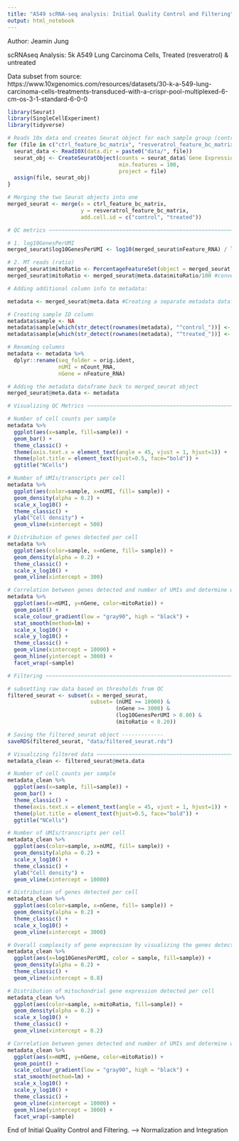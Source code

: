 ---
title: "A549 scRNA-seq analysis: Initial Quality Control and Filtering"
output: html_notebook
---
Author: Jeamin Jung

scRNAseq Analysis: 5k A549 Lung Carcinoma Cells, Treated (resveratrol) & untreated 

Data subset from source: https://www.10xgenomics.com/resources/datasets/30-k-a-549-lung-carcinoma-cells-treatments-transduced-with-a-crispr-pool-multiplexed-6-cm-os-3-1-standard-6-0-0


```{r}
library(Seurat)
library(SingleCellExperiment)
library(tidyverse)
```


```{r}
# Reads 10x data and creates Seurat object for each sample group (control & treated)
for (file in c("ctrl_feature_bc_matrix", "resveratrol_feature_bc_matrix")){
  seurat_data <- Read10X(data.dir = paste0("data/", file))
  seurat_obj <- CreateSeuratObject(counts = seurat_data$`Gene Expression`, #Extracting just the Gene Expression datatype
                                   min.features = 100,
                                   project = file)
  assign(file, seurat_obj)
}

```

```{r}
# Merging the two Seurat objects into one
merged_seurat <- merge(x = ctrl_feature_bc_matrix,
                       y = resveratrol_feature_bc_matrix,
                       add.cell.id = c("control", "treated"))
```

```{r}
# QC metrics ~~~~~~~~~~~~~~~~~~~~~~~~~~~~~~~~~~~~~~~~~~~~~~~~~~~~~~~~~~~~~~~~~~~~~~~~~~~~~

# 1. log10GenesPerUMI
merged_seurat$log10GenesPerUMI <- log10(merged_seurat$nFeature_RNA) / log10(merged_seurat$nCount_RNA)

# 2. MT reads (ratio)
merged_seurat$mitoRatio <- PercentageFeatureSet(object = merged_seurat, pattern = "^MT-")
merged_seurat$mitoRatio <- merged_seurat@meta.data$mitoRatio/100 #converts the percentage value to a ratio
```

```{r}
# Adding additional column info to metadata:

metadata <- merged_seurat@meta.data #Creating a separate metadata dataframe to work with so as not to risk affecting the data in the merged_seurat object

# Creating sample ID column
metadata$sample <- NA
metadata$sample[which(str_detect(rownames(metadata), "^control_"))] <- "control"
metadata$sample[which(str_detect(rownames(metadata), "^treated_"))] <- "treated"

# Renaming columns
metadata <- metadata %>%
  dplyr::rename(seq_folder = orig.ident,
                nUMI = nCount_RNA,
                nGene = nFeature_RNA)

# Adding the metadata dataframe back to merged_seurat object
merged_seurat@meta.data <- metadata
```

```{r}
# Visualizing QC Metrics ~~~~~~~~~~~~~~~~~~~~~~~~~~~~~~~~~~~~~~~~~~~~~~~~~~~~~~~~~~~~~~~~~~~

# Number of cell counts per sample
metadata %>% 
  ggplot(aes(x=sample, fill=sample)) + 
  geom_bar() +
  theme_classic() +
  theme(axis.text.x = element_text(angle = 45, vjust = 1, hjust=1)) +
  theme(plot.title = element_text(hjust=0.5, face="bold")) +
  ggtitle("NCells")
```

```{r}
# Number of UMIs/transcripts per cell
metadata %>% 
  ggplot(aes(color=sample, x=nUMI, fill= sample)) + 
  geom_density(alpha = 0.2) + 
  scale_x_log10() + 
  theme_classic() +
  ylab("Cell density") +
  geom_vline(xintercept = 500)
```
```{r}
# Distribution of genes detected per cell
metadata %>% 
  ggplot(aes(color=sample, x=nGene, fill= sample)) + 
  geom_density(alpha = 0.2) + 
  theme_classic() +
  scale_x_log10() + 
  geom_vline(xintercept = 300)
```
```{r}
# Correlation between genes detected and number of UMIs and determine whether strong presence of cells with low numbers of genes/UMIs
metadata %>% 
  ggplot(aes(x=nUMI, y=nGene, color=mitoRatio)) + 
  geom_point() + 
  scale_colour_gradient(low = "gray90", high = "black") +
  stat_smooth(method=lm) +
  scale_x_log10() + 
  scale_y_log10() + 
  theme_classic() +
  geom_vline(xintercept = 10000) +
  geom_hline(yintercept = 3000) +
  facet_wrap(~sample)
```

```{r}
# Filtering ~~~~~~~~~~~~~~~~~~~~~~~~~~~~~~~~~~~~~~~~~~~~~~~~~~~~~~~~~~~~~~~~~~~~~~~~~~~~~~~~~

# subsetting raw data based on thresholds from QC
filtered_seurat <- subset(x = merged_seurat, 
                          subset= (nUMI >= 10000) & 
                                  (nGene >= 3000) & 
                                  (log10GenesPerUMI > 0.80) & 
                                  (mitoRatio < 0.20))
```

```{r}
# Saving the filtered_seurat object -------------
saveRDS(filtered_seurat, "data/filtered_seurat.rds")
```

```{r}
# Visualizing filtered data ~~~~~~~~~~~~~~~~~~~~~~~~~~~~~~~~~~~~~~~~~~~~~~~~~~~~~~~~~~~~~~~~~
metadata_clean <- filtered_seurat@meta.data

# Number of cell counts per sample
metadata_clean %>% 
  ggplot(aes(x=sample, fill=sample)) + 
  geom_bar() +
  theme_classic() +
  theme(axis.text.x = element_text(angle = 45, vjust = 1, hjust=1)) +
  theme(plot.title = element_text(hjust=0.5, face="bold")) +
  ggtitle("NCells")
```
```{r}
# Number of UMIs/transcripts per cell
metadata_clean %>% 
  ggplot(aes(color=sample, x=nUMI, fill= sample)) + 
  geom_density(alpha = 0.2) + 
  scale_x_log10() + 
  theme_classic() +
  ylab("Cell density") +
  geom_vline(xintercept = 10000)
```

```{r}
# Distribution of genes detected per cell
metadata_clean %>% 
  ggplot(aes(color=sample, x=nGene, fill= sample)) + 
  geom_density(alpha = 0.2) + 
  theme_classic() +
  scale_x_log10() + 
  geom_vline(xintercept = 3000)
```

```{r}
# Overall complexity of gene expression by visualizing the genes detected per UMI (novelty score)
metadata_clean %>%
  ggplot(aes(x=log10GenesPerUMI, color = sample, fill=sample)) +
  geom_density(alpha = 0.2) +
  theme_classic() +
  geom_vline(xintercept = 0.8)
```
```{r}
# Distribution of mitochondrial gene expression detected per cell
metadata_clean %>% 
  ggplot(aes(color=sample, x=mitoRatio, fill=sample)) + 
  geom_density(alpha = 0.2) + 
  scale_x_log10() + 
  theme_classic() +
  geom_vline(xintercept = 0.2)
```

```{r}
# Correlation between genes detected and number of UMIs and determine whether strong presence of cells with low numbers of genes/UMIs of genes/UMIs
metadata_clean %>% 
  ggplot(aes(x=nUMI, y=nGene, color=mitoRatio)) + 
  geom_point() + 
  scale_colour_gradient(low = "gray90", high = "black") +
  stat_smooth(method=lm) +
  scale_x_log10() + 
  scale_y_log10() + 
  theme_classic() +
  geom_vline(xintercept = 10000) +
  geom_hline(yintercept = 3000) +
  facet_wrap(~sample)
```


End of Initial Quality Control and Filtering. --> Normalization and Integration
